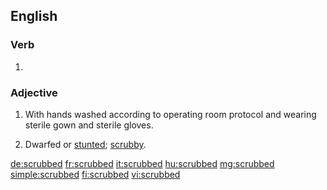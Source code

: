 ==English==

===Verb===
{{head|en|verb form}}

# {{en-past of|scrub}}

===Adjective===
{{en-adj}}

# {{context|surgery|not comparable|lang=en}} With hands washed according to operating room protocol and wearing sterile gown and sterile gloves.
# Dwarfed or [[stunted]]; [[scrubby]].

[[de:scrubbed]]
[[fr:scrubbed]]
[[it:scrubbed]]
[[hu:scrubbed]]
[[mg:scrubbed]]
[[simple:scrubbed]]
[[fi:scrubbed]]
[[vi:scrubbed]]